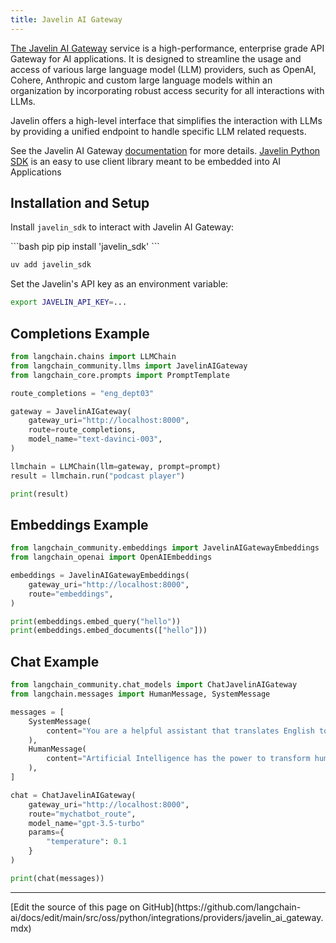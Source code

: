 ```yaml
---
title: Javelin AI Gateway
---
```


[The Javelin AI Gateway](https://www.getjavelin.io) service is a high-performance, enterprise grade API Gateway for AI applications.
It is designed to streamline the usage and access of various large language model (LLM) providers,
such as OpenAI, Cohere, Anthropic and custom large language models within an organization by incorporating
robust access security for all interactions with LLMs.

Javelin offers a high-level interface that simplifies the interaction with LLMs by providing a unified endpoint
to handle specific LLM related requests.

See the Javelin AI Gateway [documentation](https://docs.getjavelin.io) for more details.
[Javelin Python SDK](https://www.github.com/getjavelin/javelin-python) is an easy to use client library meant to be embedded into AI Applications

## Installation and Setup

Install `javelin_sdk` to interact with Javelin AI Gateway:

<CodeGroup>
```bash pip
pip install 'javelin_sdk'
```

```bash uv
uv add javelin_sdk
```
</CodeGroup>

Set the Javelin's API key as an environment variable:

```sh
export JAVELIN_API_KEY=...
```

## Completions Example

```python
from langchain.chains import LLMChain
from langchain_community.llms import JavelinAIGateway
from langchain_core.prompts import PromptTemplate

route_completions = "eng_dept03"

gateway = JavelinAIGateway(
    gateway_uri="http://localhost:8000",
    route=route_completions,
    model_name="text-davinci-003",
)

llmchain = LLMChain(llm=gateway, prompt=prompt)
result = llmchain.run("podcast player")

print(result)

```

## Embeddings Example

```python
from langchain_community.embeddings import JavelinAIGatewayEmbeddings
from langchain_openai import OpenAIEmbeddings

embeddings = JavelinAIGatewayEmbeddings(
    gateway_uri="http://localhost:8000",
    route="embeddings",
)

print(embeddings.embed_query("hello"))
print(embeddings.embed_documents(["hello"]))
```

## Chat Example
```python
from langchain_community.chat_models import ChatJavelinAIGateway
from langchain.messages import HumanMessage, SystemMessage

messages = [
    SystemMessage(
        content="You are a helpful assistant that translates English to French."
    ),
    HumanMessage(
        content="Artificial Intelligence has the power to transform humanity and make the world a better place"
    ),
]

chat = ChatJavelinAIGateway(
    gateway_uri="http://localhost:8000",
    route="mychatbot_route",
    model_name="gpt-3.5-turbo"
    params={
        "temperature": 0.1
    }
)

print(chat(messages))

```

---

<Callout icon="pen-to-square" iconType="regular">
  [Edit the source of this page on GitHub](https://github.com/langchain-ai/docs/edit/main/src/oss/python/integrations/providers/javelin_ai_gateway.mdx)
</Callout>
